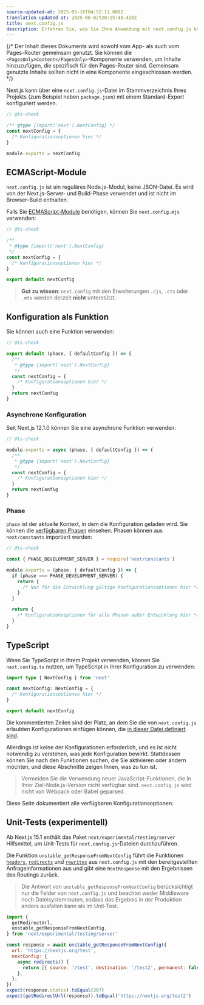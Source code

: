 ```yaml
---
source-updated-at: 2025-05-16T04:52:11.000Z
translation-updated-at: 2025-06-02T20:15:48.420Z
title: next.config.js
description: Erfahren Sie, wie Sie Ihre Anwendung mit next.config.js konfigurieren können.
---
```


{/* Der Inhalt dieses Dokuments wird sowohl vom App- als auch vom Pages-Router gemeinsam genutzt. Sie können die `<PagesOnly>Content</PagesOnly>`-Komponente verwenden, um Inhalte hinzuzufügen, die spezifisch für den Pages-Router sind. Gemeinsam genutzte Inhalte sollten nicht in eine Komponente eingeschlossen werden. */}

Next.js kann über eine `next.config.js`-Datei im Stammverzeichnis Ihres Projekts (zum Beispiel neben `package.json`) mit einem Standard-Export konfiguriert werden.

```js filename="next.config.js"
// @ts-check

/** @type {import('next').NextConfig} */
const nextConfig = {
  /* Konfigurationsoptionen hier */
}

module.exports = nextConfig
```

## ECMAScript-Module

`next.config.js` ist ein reguläres Node.js-Modul, keine JSON-Datei. Es wird von der Next.js-Server- und Build-Phase verwendet und ist nicht im Browser-Build enthalten.

Falls Sie [ECMAScript-Module](https://nodejs.org/api/esm.html) benötigen, können Sie `next.config.mjs` verwenden:

```js filename="next.config.mjs"
// @ts-check

/**
 * @type {import('next').NextConfig}
 */
const nextConfig = {
  /* Konfigurationsoptionen hier */
}

export default nextConfig
```

> **Gut zu wissen**: `next.config` mit den Erweiterungen `.cjs`, `.cts` oder `.mts` werden derzeit **nicht** unterstützt.

## Konfiguration als Funktion

Sie können auch eine Funktion verwenden:

```js filename="next.config.mjs"
// @ts-check

export default (phase, { defaultConfig }) => {
  /**
   * @type {import('next').NextConfig}
   */
  const nextConfig = {
    /* Konfigurationsoptionen hier */
  }
  return nextConfig
}
```

### Asynchrone Konfiguration

Seit Next.js 12.1.0 können Sie eine asynchrone Funktion verwenden:

```js filename="next.config.js"
// @ts-check

module.exports = async (phase, { defaultConfig }) => {
  /**
   * @type {import('next').NextConfig}
   */
  const nextConfig = {
    /* Konfigurationsoptionen hier */
  }
  return nextConfig
}
```

### Phase

`phase` ist der aktuelle Kontext, in dem die Konfiguration geladen wird. Sie können die [verfügbaren Phasen](https://github.com/vercel/next.js/blob/5e6b008b561caf2710ab7be63320a3d549474a5b/packages/next/shared/lib/constants.ts#L19-L23) einsehen. Phasen können aus `next/constants` importiert werden:

```js filename="next.config.js"
// @ts-check

const { PHASE_DEVELOPMENT_SERVER } = require('next/constants')

module.exports = (phase, { defaultConfig }) => {
  if (phase === PHASE_DEVELOPMENT_SERVER) {
    return {
      /* Nur für die Entwicklung gültige Konfigurationsoptionen hier */
    }
  }

  return {
    /* Konfigurationsoptionen für alle Phasen außer Entwicklung hier */
  }
}
```

## TypeScript

Wenn Sie TypeScript in Ihrem Projekt verwenden, können Sie `next.config.ts` nutzen, um TypeScript in Ihrer Konfiguration zu verwenden:

```ts filename="next.config.ts"
import type { NextConfig } from 'next'

const nextConfig: NextConfig = {
  /* Konfigurationsoptionen hier */
}

export default nextConfig
```

Die kommentierten Zeilen sind der Platz, an dem Sie die von `next.config.js` erlaubten Konfigurationen einfügen können, die [in dieser Datei definiert sind](https://github.com/vercel/next.js/blob/canary/packages/next/src/server/config-shared.ts).

Allerdings ist keine der Konfigurationen erforderlich, und es ist nicht notwendig zu verstehen, was jede Konfiguration bewirkt. Stattdessen können Sie nach den Funktionen suchen, die Sie aktivieren oder ändern möchten, und diese Abschnitte zeigen Ihnen, was zu tun ist.

> Vermeiden Sie die Verwendung neuer JavaScript-Funktionen, die in Ihrer Ziel-Node.js-Version nicht verfügbar sind. `next.config.js` wird nicht von Webpack oder Babel geparsed.

Diese Seite dokumentiert alle verfügbaren Konfigurationsoptionen:

## Unit-Tests (experimentell)

Ab Next.js 15.1 enthält das Paket `next/experimental/testing/server` Hilfsmittel, um Unit-Tests für `next.config.js`-Dateien durchzuführen.

Die Funktion `unstable_getResponseFromNextConfig` führt die Funktionen [`headers`](/docs/app/api-reference/config/next-config-js/headers), [`redirects`](/docs/app/api-reference/config/next-config-js/redirects) und [`rewrites`](/docs/app/api-reference/config/next-config-js/rewrites) aus `next.config.js` mit den bereitgestellten Anfrageinformationen aus und gibt eine `NextResponse` mit den Ergebnissen des Routings zurück.

> Die Antwort von `unstable_getResponseFromNextConfig` berücksichtigt nur die Felder von `next.config.js` und beachtet weder Middleware noch Dateisystemrouten, sodass das Ergebnis in der Produktion anders ausfallen kann als im Unit-Test.

```js
import {
  getRedirectUrl,
  unstable_getResponseFromNextConfig,
} from 'next/experimental/testing/server'

const response = await unstable_getResponseFromNextConfig({
  url: 'https://nextjs.org/test',
  nextConfig: {
    async redirects() {
      return [{ source: '/test', destination: '/test2', permanent: false }]
    },
  },
})
expect(response.status).toEqual(307)
expect(getRedirectUrl(response)).toEqual('https://nextjs.org/test2')
```